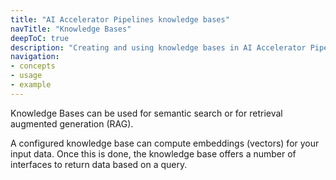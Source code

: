 ```yaml
---
title: "AI Accelerator Pipelines knowledge bases"
navTitle: "Knowledge Bases"
deepToC: true
description: "Creating and using knowledge bases in AI Accelerator Pipelines."
navigation:
- concepts
- usage
- example
---
```


Knowledge Bases can be used for semantic search or for retrieval augmented generation (RAG).

A configured knowledge base can compute embeddings (vectors) for your input data. Once this is done, the knowledge base offers a number of interfaces to return data based on a query.
